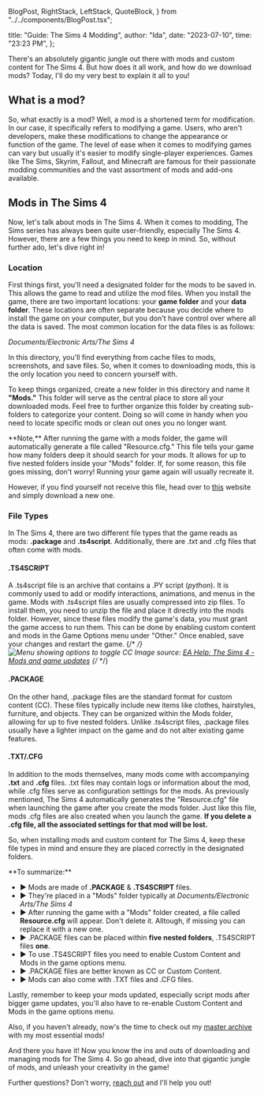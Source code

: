   BlogPost,
  RightStack,
  LeftStack,
  QuoteBlock,
} from "../../components/BlogPost.tsx";

  title: "Guide: The Sims 4 Modding",
  author: "Ida",
  date: "2023-07-10",
  time: "23:23 PM",
};

There's an absolutely gigantic jungle out there with mods and custom content for The Sims 4. But how does it all work, and how do we download mods? Today, I'll do my very best to explain 
it all to you!

## What is a mod?

So, what exactly is a mod? Well, a mod is a shortened term for modification. In our case, it specifically refers to modifying a game. Users, who aren't developers, make these modifications 
to change the appearance or function of the game. The level of ease when it comes to modifying games can vary but usually it's easier to modify single-player experiences. Games like The Sims, 
Skyrim, Fallout, and Minecraft are famous for their passionate modding communities and the vast assortment of mods and add-ons available. 

## Mods in The Sims 4

Now, let's talk about mods in The Sims 4. When it comes to modding, The Sims series has always been quite user-friendly, especially The Sims 4. However, there are a few things you need to 
keep in mind. So, without further ado, let's dive right in!

### Location

First things first, you'll need a designated folder for the mods to be saved in. This allows the game to read and 
utilize the mod files. When you install the game, there are two important locations: your **game folder** and your **data folder**. These locations are often separate because you decide where to 
install the game on your computer, but you don't have control over where all the data is saved. The most common location for the data files is as follows:

*Documents/​Electronic Arts/​The Sims 4*

In this directory, you'll find everything from cache files to mods, screenshots, and save files. So, when it comes to downloading mods, this is the only location you need to concern yourself 
with.

To keep things organized, create a new folder in this directory and name it **"Mods."** This folder will serve as the central place to store all your downloaded mods. Feel free to further organize 
this folder by creating sub-folders to categorize your content. Doing so will come in handy when you need to locate specific mods or clean out ones you no longer want.

<QuoteBlock>
**Note,** After running the game with a mods folder, the game will automatically generate a file called "Resource.cfg." This file tells your game how many folders deep it should search for your
mods. It allows for up to five nested folders inside your "Mods" folder. If, for some reason, this file goes missing, don't worry! Running your game again will usually recreate it.
</QuoteBlock>

However, if you find yourself not receive this file, head over to [this](https://help.thesimsresource.com/article/37-the-sims-4-resource-cfg-file) website and simply download a new one.

### File Types

In The Sims 4, there are two different file types that the game reads as mods: **.package** and **.ts4script**. Additionally, there are .txt and .cfg files that often come with mods.

#### .TS4SCRIPT

A .ts4script file is an archive that contains a .PY script (*python*). It is commonly used to add or modify interactions, animations, and menus in the game. Mods with .ts4script files are 
usually compressed into zip files. To install them, you need to unzip the file and place it directly into the mods folder. However, since these files modify the game's data, you must grant 
the game access to run them. This can be done by enabling custom content and mods in the Game Options menu under "Other." Once enabled, save your changes and restart the game.
{/* <RightStack> */}
![Menu showing options to toggle CC](/img/blog/blog_post_images/the-sims-4-game-options-enable-mod.jpg)
Image source: [EA Help: The Sims 4 - Mods and game updates](https://help.ea.com/en/help/the-sims/the-sims-4/mods-and-the-sims-4-game-updates/)
{/* </RightStack> */}

#### .PACKAGE

On the other hand, .package files are the standard format for custom content (CC). These files typically include new items like clothes, hairstyles, furniture, and objects. They can be 
organized within the Mods folder, allowing for up to five nested folders. Unlike .ts4script files, .package files usually have a lighter impact on the game and do not alter existing game 
features.

#### .TXT/.CFG

In addition to the mods themselves, many mods come with accompanying **.txt** and **.cfg** files. .txt files may contain logs or information about the mod, while .cfg files serve as configuration 
settings for the mods. As previously mentioned, The Sims 4 automatically generates the "Resource.cfg" file when launching the game after you create the mods folder. Just like this file, mods 
.cfg files are also created when you launch the game. **If you delete a .cfg file, all the associated settings for that mod will be lost.**

So, when installing mods and custom content for The Sims 4, keep these file types in mind and ensure they are placed correctly in the designated folders. &nbsp;

<QuoteBlock>
**To summarize:** 

- ► Mods are made of **.PACKAGE** & **.TS4SCRIPT** files.
- ► They're placed in a "Mods" folder typically at *Documents/​Electronic Arts/​The Sims 4*
- ► After running the game with a "Mods" folder created, a file called **Resource.cfg** will appear. Don't delete it. Alltough, if missing you can replace it with a new one.
- ► .PACKAGE files can be placed within **five nested folders**, .TS4SCRIPT files **one**.
- ► To use .TS4SCRIPT files you need to enable Custom Content and Mods in the game options menu.
- ► .PACKAGE files are better known as CC or Custom Content.
- ► Mods can also come with .TXT files and .CFG files.

</QuoteBlock>
Lastly, remember to keep your mods updated, especially script mods after bigger game updates, you'll also have to re-enable Custom Content and Mods in the game options menu. 

Also, if you haven't already, now's the time to check out my [master archive](/blog_posts/master_archive_sims_4_mods) with my most essential mods!

And there you have it! Now you know the ins and outs of downloading and managing mods for The Sims 4. So go ahead, dive into that gigantic jungle of mods, and unleash your creativity in 
the game!

Further questions? Don't worry, [reach out](/contact) and I'll help you out!
